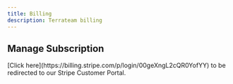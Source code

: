 ```yaml
---
title: Billing
description: Terrateam billing
---
```


## Manage Subscription
<div class="mt-5">
  [Click here](https://billing.stripe.com/p/login/00geXngL2cQR0YofYY) to be redirected to our Stripe Customer Portal.
</div>
